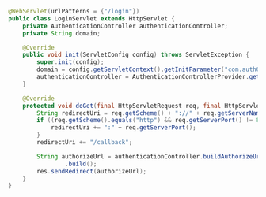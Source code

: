```java LoginServlet.java highlight={21-23} lines
@WebServlet(urlPatterns = {"/login"})
public class LoginServlet extends HttpServlet {
    private AuthenticationController authenticationController;
    private String domain;

    @Override
    public void init(ServletConfig config) throws ServletException {
        super.init(config);
        domain = config.getServletContext().getInitParameter("com.auth0.domain");
        authenticationController = AuthenticationControllerProvider.getInstance(config);
    }

    @Override
    protected void doGet(final HttpServletRequest req, final HttpServletResponse res) throws ServletException, IOException {
        String redirectUri = req.getScheme() + "://" + req.getServerName();
        if ((req.getScheme().equals("http") && req.getServerPort() != 80) || (req.getScheme().equals("https") && req.getServerPort() != 443)) {
            redirectUri += ":" + req.getServerPort();
        }
        redirectUri += "/callback";

        String authorizeUrl = authenticationController.buildAuthorizeUrl(req, res, redirectUri)
                .build();
        res.sendRedirect(authorizeUrl);
    }
}
```
